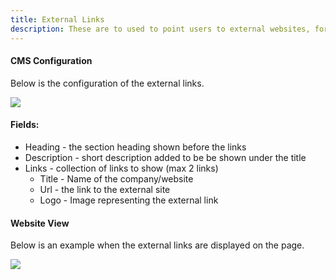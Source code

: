 ```yaml
---
title: External Links
description: These are to used to point users to external websites, for example partnerships and/or sponsorship.
---
```


#### CMS Configuration

Below is the configuration of the external links.

<img src='https://files.gitbook.com/v0/b/gitbook-x-prod.appspot.com/o/spaces%2Fqq1gvL7j0PwJkFX9MJae%2Fuploads%2FoXwmYtleWq0c7riciogq%2Fexternal-links-cms.JPG?alt=media&token=b4263d94-3b00-4cd2-a91e-bdd4dcadd16a' />

#### Fields:
- Heading - the section heading shown before the links
- Description - short description added to be be shown under the title
- Links - collection of links to show (max 2 links)
    - Title - Name of the company/website
    - Url - the link to the external site
    - Logo - Image representing the external link

#### Website View

Below is an example when the external links are displayed on the page.

<img src='https://files.gitbook.com/v0/b/gitbook-x-prod.appspot.com/o/spaces%2Fqq1gvL7j0PwJkFX9MJae%2Fuploads%2FX3PuErUhfOf7JnLGPHoS%2Fexternal-links-web.JPG?alt=media&token=e62a51e1-fc15-4ec7-bc0c-6bc64c11929e' />
